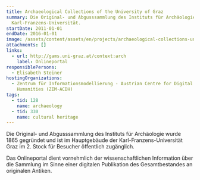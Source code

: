 ```yaml
---
title: Archaeological Collections of the University of Graz
summary: Die Original- und Abgusssammlung des Instituts für Archäologie der
  Karl-Franzens-Universität.
startDate: 2011-01-01
endDate: 2016-01-01
image: /assets/content/assets/en/projects/archaeological-collections-university-graz/arch.jpg
attachments: []
links:
  - url: http://gams.uni-graz.at/context:arch
    label: Onlineportal
responsiblePersons:
  - Elisabeth Steiner
hostingOrganizations:
  - Zentrum für Informationsmodellierung - Austrian Centre for Digital
    Humanities (ZIM-ACDH)
tags:
  - tid: 128
    name: archaeology
  - tid: 330
    name: cultural heritage
---
```

Die Original- und Abgusssammlung des Instituts für Archäologie wurde 1865 gegründet und ist im Hauptgebäude der Karl-Franzens-Universität Graz im 2. Stock für Besucher öffentlich zugänglich.

Das Onlineportal dient vornehmlich der wissenschaftlichen Information über die Sammlung im Sinne einer digitalen Publikation des Gesamtbestandes an originalen Antiken.
